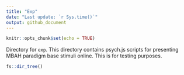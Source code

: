 ```yaml
---
title: "Exp"
date: "Last update: `r Sys.time()`"
output: github_document
---
```


```r
knitr::opts_chunk$set(echo = TRUE)
```

Directory for `exp`. 
This directory contains psych.js scripts for presenting MBAH paradigm base stimuli online. 
This is for testing purposes. 

```r
fs::dir_tree()
```
